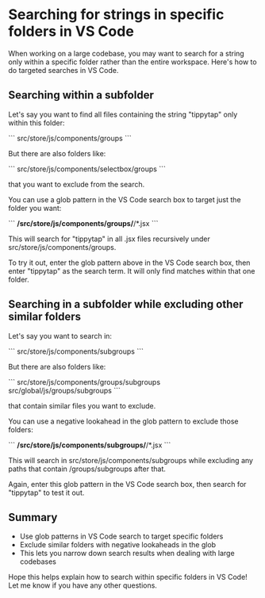 # Searching for strings in specific folders in VS Code

When working on a large codebase, you may want to search for a string only within a specific folder rather than the entire workspace. Here's how to do targeted searches in VS Code.

## Searching within a subfolder

Let's say you want to find all files containing the string "tippytap" only within this folder:

\`\`\`
src/store/js/components/groups
\`\`\`

But there are also folders like:

\`\`\`
src/store/js/components/selectbox/groups
\`\`\`

that you want to exclude from the search.

You can use a glob pattern in the VS Code search box to target just the folder you want:

\`\`\`
**/src/store/js/components/groups/**/*.jsx
\`\`\`

This will search for "tippytap" in all .jsx files recursively under src/store/js/components/groups.

To try it out, enter the glob pattern above in the VS Code search box, then enter "tippytap" as the search term. It will only find matches within that one folder.

## Searching in a subfolder while excluding other similar folders

Let's say you want to search in:

\`\`\`
src/store/js/components/subgroups
\`\`\`

But there are also folders like:

\`\`\`
src/store/js/components/groups/subgroups
src/global/js/groups/subgroups
\`\`\`

that contain similar files you want to exclude.

You can use a negative lookahead in the glob pattern to exclude those folders:

\`\`\`
**/src/store/js/components/subgroups/**/*.jsx
\`\`\`

This will search in src/store/js/components/subgroups while excluding any paths that contain /groups/subgroups after that.

Again, enter this glob pattern in the VS Code search box, then search for "tippytap" to test it out.

## Summary

- Use glob patterns in VS Code search to target specific folders
- Exclude similar folders with negative lookaheads in the glob
- This lets you narrow down search results when dealing with large codebases

Hope this helps explain how to search within specific folders in VS Code! Let me know if you have any other questions.